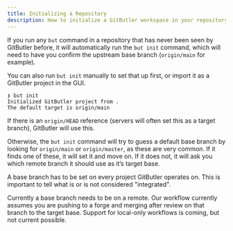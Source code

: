 ```yaml
---
title: Initializing a Repository
description: How to initialize a GitButler workspace in your repository.
---
```


If you run any `but` command in a repository that has never been seen by GitButler before, it will automatically run the `but init` command, which will need to have you confirm the upstream base branch (`origin/main` for example).

You can also run `but init` manually to set that up first, or import it as a GitButler project in the GUI.

```
❯ but init
Initialized GitButler project from .
The default target is origin/main
```

If there is an `origin/HEAD` reference (servers will often set this as a target branch), GitButler will use this.

Otherwise, the `but init` command will try to guess a default base branch by looking for `origin/main` or `origin/master`, as these are very common. If it finds one of these, it will set it and move on. If it does not, it will ask you which remote branch it should use as it’s target base.

A base branch has to be set on every project GitButler operates on. This is important to tell what is or is not considered "integrated".

<Callout type="info">

Currently a base branch needs to be on a remote. Our workflow currently assumes you are pushing to a forge and merging after review on that branch to the target base. Support for local-only workflows is coming, but not current possible.

</Callout>

